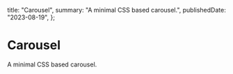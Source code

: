 
  title: "Carousel",
  summary: "A minimal CSS based carousel.",
  publishedDate: "2023-08-19",
};

# Carousel

A minimal CSS based carousel.

<Carousel />
